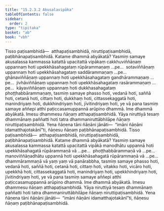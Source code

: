 ```yaml
---
title: "15.2.3.2 Akusalavipāka"
tableOfContents: false
sidebar:
  order: 2
type: "tipitaka"
basket: "ab"
book: "vbh"
---
```



<DynamicBreadcrumb />

<Division number="741" book="vbh">

<Paragraph number="2159" book="vbh">
Tisso paṭisambhidā—  atthapaṭisambhidā, niruttipaṭisambhidā, paṭibhānapaṭisambhidā.
</Paragraph>

<Paragraph number="2160" book="vbh">
Katame dhammā abyākatā? Yasmiṃ samaye akusalassa kammassa katattā upacitattā vipākaṃ cakkhuviññāṇaṃ uppannaṃ hoti upekkhāsahagataṃ rūpārammaṇaṃ …pe…  sotaviññāṇaṃ uppannaṃ hoti upekkhāsahagataṃ saddārammaṇaṃ …pe…  ghānaviññāṇaṃ uppannaṃ hoti upekkhāsahagataṃ gandhārammaṇaṃ …pe…  jivhāviññāṇaṃ uppannaṃ hoti upekkhāsahagataṃ rasārammaṇaṃ …pe…  kāyaviññāṇaṃ uppannaṃ hoti dukkhasahagataṃ phoṭṭhabbārammaṇaṃ, tasmiṃ samaye phasso hoti, vedanā hoti, saññā hoti, cetanā hoti, cittaṃ hoti, dukkhaṃ hoti, cittassekaggatā hoti, manindriyaṃ hoti, dukkhindriyaṃ hoti, jīvitindriyaṃ hoti, ye vā pana tasmiṃ samaye aññepi atthi paṭiccasamuppannā arūpino dhammā. Ime dhammā abyākatā. Imesu dhammesu ñāṇaṃ atthapaṭisambhidā. Yāya niruttiyā tesaṃ dhammānaṃ paññatti hoti tatra dhammaniruttābhilāpe ñāṇaṃ niruttipaṭisambhidā. Yena ñāṇena tāni ñāṇāni jānāti—  “imāni ñāṇāni idamatthajotakānī”ti, ñāṇesu ñāṇaṃ paṭibhānapaṭisambhidā.
</Paragraph>

</Division>
<Division number="742" book="vbh">

<Paragraph number="2161" book="vbh">
Tisso paṭisambhidā—  atthapaṭisambhidā, niruttipaṭisambhidā, paṭibhānapaṭisambhidā.
</Paragraph>

<Paragraph number="2162" book="vbh">
Katame dhammā abyākatā? Yasmiṃ samaye akusalassa kammassa katattā upacitattā vipākā manodhātu uppannā hoti upekkhāsahagatā rūpārammaṇā vā …pe…  phoṭṭhabbārammaṇā vā …pe…  manoviññāṇadhātu uppannā hoti upekkhāsahagatā rūpārammaṇā vā …pe…  dhammārammaṇā vā yaṃ yaṃ vā panārabbha, tasmiṃ samaye phasso hoti, vedanā hoti, saññā hoti, cetanā hoti, cittaṃ hoti, vitakko hoti, vicāro hoti, upekkhā hoti, cittassekaggatā hoti, manindriyaṃ hoti, upekkhindriyaṃ hoti, jīvitindriyaṃ hoti, ye vā pana tasmiṃ samaye aññepi atthi paṭiccasamuppannā arūpino dhammā. Ime dhammā abyākatā. Imesu dhammesu ñāṇaṃ atthapaṭisambhidā. Yāya niruttiyā tesaṃ dhammānaṃ paññatti hoti tatra dhammaniruttābhilāpe ñāṇaṃ niruttipaṭisambhidā. Yena ñāṇena tāni ñāṇāni jānāti—  “imāni ñāṇāni idamatthajotakānī”ti, ñāṇesu ñāṇaṃ paṭibhānapaṭisambhidā.
</Paragraph>
</Division>